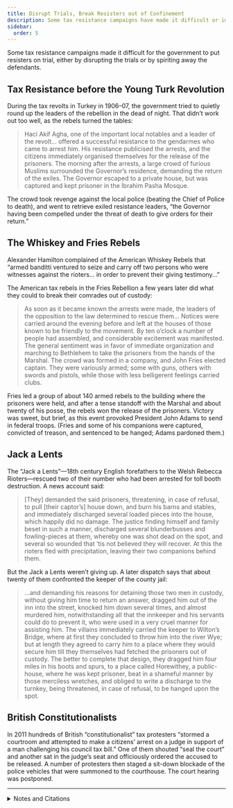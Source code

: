 ```yaml
---
title: Disrupt Trials, Break Resisters out of Confinement
description: Some tax resistance campaigns have made it difficult or impossible for the government to put resisters on trial.
sidebar:
  order: 5
---
```


Some tax resistance campaigns made it difficult for the government to put resisters on trial, either by disrupting the trials or by spiriting away the defendants.

## <Badge text="Example" size="medium" /> Tax Resistance before the Young Turk Revolution

During the tax revolts in Turkey in 1906–07, the government tried to quietly round up the leaders of the rebellion in the dead of night.
That didn’t work out too well, as the rebels turned the tables:

> Haci Akif Agha, one of the important local notables and a leader of the revolt… offered a successful resistance to the gendarmes who came to arrest him.
> His resistance publicised the arrests, and the citizens immediately organised themselves for the release of the prisoners.
> The morning after the arrests, a large crowd of furious Muslims surrounded the Governor’s residence, demanding the return of the exiles.
> The Governor escaped to a private house, but was captured and kept prisoner in the İbrahim Pasha Mosque.

The crowd took revenge against the local police (beating the Chief of Police to death), and went to retrieve exiled resistance leaders, “the Governor having been compelled under the threat of death to give orders for their return.”

## <Badge text="Example" size="medium" /> The Whiskey and Fries Rebels

Alexander Hamilton complained of the American Whiskey Rebels that “armed banditti ventured to seize and carry off two persons who were witnesses against the rioters… in order to prevent their giving testimony…”

The American tax rebels in the Fries Rebellion a few years later did what they could to break their comrades out of custody:

> As soon as it became known the arrests were made, the leaders of the opposition to the law determined to rescue them…
> Notices were carried around the evening before and left at the houses of those known to be friendly to the movement.
> By ten o’clock a number of people had assembled, and considerable excitement was manifested.
> The general sentiment was in favor of immediate organization and marching to Bethlehem to take the prisoners from the hands of the Marshal.
> The crowd was formed in a company, and John Fries elected captain.
> They were variously armed; some with guns, others with swords and pistols, while those with less belligerent feelings carried clubs.

Fries led a group of about 140 armed rebels to the building where the prisoners were held, and after a tense standoff with the Marshal and about twenty of his posse, the rebels won the release of the prisoners.
Victory was sweet, but brief, as this event provoked President John Adams to send in federal troops.
(Fries and some of his companions were captured, convicted of treason, and sentenced to be hanged; Adams pardoned them.)

## <Badge text="Example" size="medium" /> Jack a Lents

The “Jack a Lents”—18th century English forefathers to the Welsh Rebecca Rioters—rescued two of their number who had been arrested for toll booth destruction.
A news account said:

> [They] demanded the said prisoners, threatening, in case of refusal, to pull [their captor’s] house down, and burn his barns and stables, and immediately discharged several loaded pieces into the house, which happily did no damage.
> The justice finding himself and family beset in such a manner, discharged several blunderbusses and fowling-pieces at them, whereby one was shot dead on the spot, and several so wounded that ’tis not believed they will recover.
> At this the rioters fled with precipitation, leaving their two companions behind them.

But the Jack a Lents weren’t giving up.
A later dispatch says that about twenty of them confronted the keeper of the county jail:

> …and demanding his reasons for detaining those two men in custody, without giving him time to return an answer, dragged him out of the inn into the street, knocked him down several times, and almost murdered him, notwithstanding all that the innkeeper and his servants could do to prevent it, who were used in a very cruel manner for assisting him.
> The villains immediately carried the keeper to Wilton’s Bridge, where at first they concluded to throw him into the river Wye; but at length they agreed to carry him to a place where they would secure him till they themselves had fetched the prisoners out of custody.
> The better to complete that design, they dragged him four miles in his boots and spurs, to a place called Horewithey, a public-house, where he was kept prisoner, beat in a shameful manner by those merciless wretches, and obliged to write a discharge to the turnkey, being threatened, in case of refusal, to be hanged upon the spot.

## <Badge text="Example" size="medium" /> British Constitutionalists

In 2011 hundreds of British “constitutionalist” tax protesters “stormed a courtroom and attempted to make a citizens’ arrest on a judge in support of a man challenging his council tax bill.”
One of them shouted “seal the court” and another sat in the judge’s seat and officiously ordered the accused to be released.
A number of protesters then staged a sit-down blockade of the police vehicles that were summoned to the courthouse.
The court hearing was postponed.

<hr />

<details>
<summary>Notes and Citations</summary>

* Kansu, Aykut <i>The Revolution of 1908 in Turkey</i> (1997) p. 45
* Hamilton, Alexander “Excerpts from a Report to President Washington” <i>We Won’t Pay: A Tax Resistance Reader</i> (2008) pp. 120–34
* Davis, W.W.H. <i>The Fries Rebellion</i> (1899) p. 54
* <i>Daily Gazetteer</i> 8 October and 9 December 1735, as quoted in Wright, Thomas <i>England Under the House of Hanover</i>, Vol. I (1848) p. 154–55
* “Hundreds of council tax protesters storm courtroom in attempt to make citizens’ arrest of judge” <i>Daily Mail Online</i> 8 March 2011

</details>
